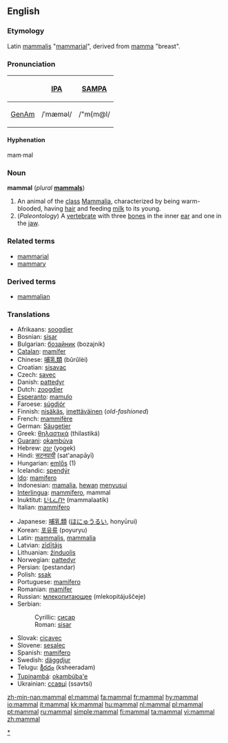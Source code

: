 {{wikipedia}}
==English==
===Etymology===
Latin [[mammalis]] "[[mammarial]]", derived from [[mamma]] "breast".

===Pronunciation===
{| border=1 cellpadding=5
! !! [[w:IPA|IPA]] !! [[w:SAMPA|SAMPA]]
|-
! [[GenAm]]
| /ˈmæməl/ || /"m{m@l/
|}

====Hyphenation====
mam·mal

===Noun===
'''mammal''' (''plural'' '''[[mammals]]''')

# An animal of the [[class]] [[Mammalia]], characterized by being warm-blooded, having [[hair]] and feeding [[milk]] to its young.
# (''Paleontology'') A [[vertebrate]] with three [[bone]]s in the inner [[ear]] and one in the [[jaw]].

===Related terms===
* [[mammarial]]
* [[mammary]]

===Derived terms===
* [[mammalian]]

=== Translations ===
{{trans-top|an animal of the class Mammalia}}
*Afrikaans: [[soogdier]]
*Bosnian: [[sisar]] {{m}}
*Bulgarian: [[бозайник]] (bozajnik) {{m}}
*[[Catalan]]: [[mamífer]]
*Chinese: [[哺乳類]] (bǔrǔlèi)
*Croatian: [[sisavac]] {{m}}
*Czech: [[savec]] {{m}}
*Danish: [[pattedyr]]
*Dutch: [[zoogdier]] {{n}}
*[[Esperanto]]: [[mamulo]]
*Faroese: [[súgdjór]]
*Finnish: [[nisäkäs]], [[imettäväinen]] (''old-fashioned'')
*French: [[mammifère]] {{m}}
*German: [[Säugetier]] {{n}}
*Greek: [[θηλαστικά]] (thilastiká)
*[[Guarani]]: [[okambúva]]
*Hebrew: [[יונק]] (yogek)
*Hindi: [[सटनपायी]] (sat'anapāyī)
*Hungarian: [[emlős]] (1)
*Icelandic: [[spendýr]]
*[[Ido]]: [[mamifero]]
*Indonesian: [[mamalia]], [[hewan]] [[susu|menyusui]]
*[[Interlingua]]: [[mammifero]], mammal
*Inuktitut: [[ᒪᒻᒪᓛᑎᒃ]] (mammalaatik)
*Italian: [[mammifero]] {{m}}
{{trans-mid}}
*Japanese: [[哺乳類]] ([[ほにゅうるい]], honyūrui)
*Korean: [[포유류]] (poyuryu)
*Latin: [[mammalis]], [[mammalia]]
*Latvian: [[zīdītājs]] {{m}}
*Lithuanian: [[žinduolis]] {{m}}
*Norwegian: [[pattedyr]] {{n}}
*Persian: {{FAchar|[[پستاندار]]}} (pestandar)
*Polish: [[ssak]] {{m}}
*Portuguese: [[mamífero]] {{m}}
*Romanian: [[mamifer]] {{n}}
*Russian: [[млекопитающее]] (mlekopitájuščeje) {{n}}
*Serbian:
*:Cyrillic: [[сисар]] {{m}}
*:Roman: [[sisar]] {{m}}
*Slovak: [[cicavec#Slovak|cicavec]] {{m}}
*Slovene: [[sesalec]] {{m}}
*Spanish: [[mamífero]] {{m}}
*Swedish: [[däggdjur]] {{n}}
*Telugu: [[క్షీరదం]] (ksheeradam)
*[[Tupinambá]]: [[okambúba'e]]
*Ukrainian: [[ссавці]] (ssavtsi)
{{trans-bottom}}

[[Category:Mammals|*]]

[[zh-min-nan:mammal]]
[[el:mammal]]
[[fa:mammal]]
[[fr:mammal]]
[[hy:mammal]]
[[io:mammal]]
[[it:mammal]]
[[kk:mammal]]
[[hu:mammal]]
[[nl:mammal]]
[[pl:mammal]]
[[pt:mammal]]
[[ru:mammal]]
[[simple:mammal]]
[[fi:mammal]]
[[ta:mammal]]
[[vi:mammal]]
[[zh:mammal]]